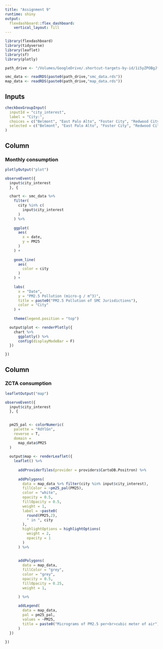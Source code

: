 ```yaml
---
title: "Assignment 9"
runtime: shiny
output: 
  flexdashboard::flex_dashboard:
    vertical_layout: fill
---
```


```r
library(flexdashboard)
library(tidyverse)
library(leaflet)
library(sf)
library(plotly)

path_drive <- "/Volumes/GoogleDrive/.shortcut-targets-by-id/1i5yZPOBgJfC_blys_kNUJn1-FfLWoyiO/Assignments/5A/data/"

smc_data <- readRDS(paste0(path_drive,"smc_data.rds"))
map_data <- readRDS(paste0(path_drive,"map_data.rds"))


```



Inputs {.sidebar}
-------------------------------------

```r
checkboxGroupInput(
  inputId = "city_interest", 
  label = "City:",
  choices = c("Belmont", "East Palo Alto", "Foster City", "Redwood City"), 
  selected = c("Belmont", "East Palo Alto", "Foster City", "Redwood City")
)


```

Column
-------------------------------------

### Monthly consumption

```r
plotlyOutput("plot")
```

```r
observeEvent({
  input$city_interest
  }, {

  chart <- smc_data %>%
    filter(
      city %in% c(
        input$city_interest
      )
    ) %>%
    
    ggplot(
      aes(
        x = date,
        y = PM25
      )
    ) +
    
    geom_line(
      aes(
        color = city 
      )
    ) +
    
    labs(
      x = "Date",
      y = "PM2.5 Pollution (micro-g / m^3)",
      title = paste0("PM2.5 Pollution of SMC Jurisdictions"),
      color = "City"
    ) +
    
    theme(legend.position = "top")

  output$plot <- renderPlotly({
    chart %>%
      ggplotly() %>%
      config(displayModeBar = F)
  })

})
```

Column
-------------------------------------

### ZCTA consumption

```r
leafletOutput("map")
```

```r
observeEvent({
  input$city_interest
  }, {

  
  pm25_pal <- colorNumeric(
    palette = "RdYlGn",
    reverse = T,
    domain = 
      map_data$PM25
  )
  
  output$map <- renderLeaflet({
    leaflet() %>% 
      
      addProviderTiles(provider = providers$CartoDB.Positron) %>% 
      
      addPolygons(
        data = map_data %>% filter(city %in% input$city_interest),
        fillColor = ~pm25_pal(PM25),
        color = "white",
        opacity = 0.5,
        fillOpacity = 0.5,
        weight = 1,
        label = ~paste0(
          round(PM25,2), 
          " in ", city
        ),
        highlightOptions = highlightOptions(
          weight = 2,
          opacity = 1
        )
      ) %>% 
      
      
      addPolygons(
        data = map_data,
        fillColor = "grey",
        color = "grey",
        opacity = 0.5,
        fillOpacity = 0.25,
        weight = 1,

      ) %>%      
      
      addLegend(
        data = map_data,
        pal = pm25_pal,
        values = ~PM25,
        title = paste0("Micrograms of PM2.5 per<br>cubic meter of air")
      )
  })
  
})
```